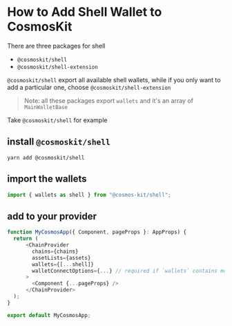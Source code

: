 # How to Add Shell Wallet to CosmosKit

There are three packages for shell

- `@cosmoskit/shell`
- `@cosmoskit/shell-extension`

`@cosmoskit/shell` export all available shell wallets, while if you only want to add a particular one, choose `@cosmoskit/shell-extension`

> Note: all these packages export `wallets` and it's an array of `MainWalletBase`

Take `@cosmoskit/shell` for example

## install `@cosmoskit/shell`

```
yarn add @cosmoskit/shell
```

## import the wallets

```js
import { wallets as shell } from "@cosmos-kit/shell";
```

## add to your provider

```js
function MyCosmosApp({ Component, pageProps }: AppProps) {
  return (
      <ChainProvider
        chains={chains}
        assetLists={assets}
        wallets={[...shell]}
        walletConnectOptions={...} // required if `wallets` contains mobile wallets
      >
        <Component {...pageProps} />
      </ChainProvider>
  );
}

export default MyCosmosApp;
```
